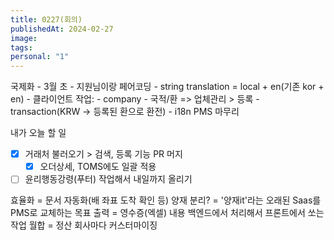 ```yaml
---
title: 0227(회의)
publishedAt: 2024-02-27
image: 
tags: 
personal: "1"
---
```

국제화 - 3월 초
	- 지원님이랑 페어코딩
	- string translation = local + en(기존 kor + en)
		- 클라이언트 작업:
		- company - 국적/환 => 업체관리 > 등록 
		- transaction(KRW -> 등록된 환으로 환전)
		- i18n PMS 마무리

내가 오늘 할 일
- [x] 거래처 불러오기 > 검색, 등록 기능 PR 머지
	- [x] 오더상세, TOMS에도 일괄 적용
- [ ] 윤리행동강령(푸터) 작업해서 내일까지 올리기

효율화 = 문서 자동화(배 좌표 도착 확인 등)
양재 분리? = '양재it'라는 오래된 Saas를 PMS로 교체하는 목표 
출력 = 영수증(엑셀) 내용 백엔드에서 처리해서 프론트에서 쏘는 작업
월합 = 정산 회사마다 커스터마이징
